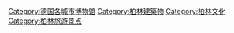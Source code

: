 {{Commonscat|Museums in Berlin}}

[[Category:德国各城市博物馆|Category:德国各城市博物馆]]
[[Category:柏林建築物|Category:柏林建築物]]
[[Category:柏林文化|Category:柏林文化]]
[[Category:柏林旅游景点|Category:柏林旅游景点]]